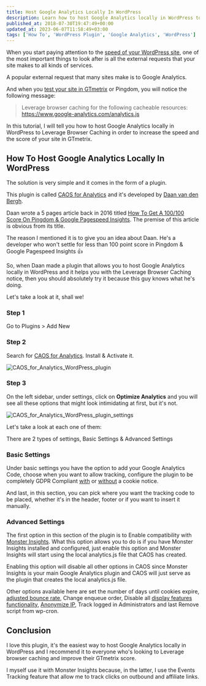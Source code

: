 ```yaml
---
title: Host Google Analytics Locally In WordPress
description: Learn how to host Google Analytics locally in WordPress to Leverage Browser Caching and increase the speed and the score of your site in GTmetrix.
published_at: 2018-07-30T19:47:49+00:00
updated_at: 2023-06-07T11:58:49+03:00
tags: ['How To', 'WordPress Plugin', 'Google Analytics', 'WordPress']
---
```


When you start paying attention to the [speed of your WordPress site][1], one of the most important things to look after is all the external requests that your site makes to all kinds of services.

A popular external request that many sites make is to Google Analytics.

And when you [test your site in GTmetrix][2] or Pingdom, you will notice the following message:

> Leverage browser caching for the following cacheable resources: https://www.google-analytics.com/analytics.js

In this tutorial, I will tell you how to host Google Analytics locally in WordPress to Leverage Browser Caching in order to increase the speed and the score of your site in GTmetrix.

## How To Host Google Analytics Locally In WordPress

The solution is very simple and it comes in the form of a plugin.

This plugin is called [CAOS for Analytics][3] and it's developed by [Daan van den Bergh][4].

Daan wrote a 5 pages article back in 2016 titled [How To Get A 100/100 Score On Pingdom & Google Pagespeed Insights][5]. The premise of this article is obvious from its title.

The reason I mentioned it is to give you an idea about Daan. He's a developer who won't settle for less than 100 point score in Pingdom & Google Pagespeed Insights 👍

So, when Daan made a plugin that allows you to host Google Analytics locally in WordPress and it helps you with the Leverage Browser Caching notice, then you should absolutely try it because this guy knows what he's doing.

Let's take a look at it, shall we!

### Step 1

Go to Plugins > Add New

### Step 2

Search for [CAOS for Analytics][3]. Install & Activate it.

![CAOS_for_Analytics_WordPress_plugin](/images/posts/CAOS_for_Analytics_WordPress_plugin.png)

### Step 3

On the left sidebar, under settings, click on **Optimize Analytics** and you will see all these options that might look intimidating at first, but it's not.

![CAOS_for_Analytics_WordPress_plugin_settings](/images/posts/CAOS_for_Analytics_WordPress_plugin_settings.png)

Let's take a look at each one of them:

There are 2 types of settings, Basic Settings & Advanced Settings

### Basic Settings

Under basic settings you have the option to add your Google Analytics Code, choose when you want to allow tracking, configure the plugin to be completely GDPR Compliant [with][9] or [without][10] a cookie notice.

And last, in this section, you can pick where you want the tracking code to be placed, whether it's in the header, footer or if you want to insert it manually.

### Advanced Settings

The first option in this section of the plugin is to Enable compatibility with [Monster Insights][11]. What this option allows you to do is if you have Monster Insights installed and configured, just enable this option and Monster Insights will start using the local analytics.js file that CAOS has created.

Enabling this option will disable all other options in CAOS since Monster Insights is your main Google Analytics plugin and CAOS will just serve as the plugin that creates the local analytics.js file.

Other options available here are set the number of days until cookies expire, [adjusted bounce rate][12], Change enqueue order, Disable all [display features functionality][13], [Anonymize IP][14], Track logged in Administrators and last Remove script from wp-cron.

## Conclusion

I love this plugin, it's the easiest way to host Google Analytics locally in WordPress and I recommend it to everyone who's looking to Leverage browser caching and improve their GTmetrix score.

I myself use it with Monster Insights because, in the latter, I use the Events Tracking feature that allow me to track clicks on outbound and affiliate links.

[1]: https://www.news47ell.com/reviews/lightning-base-review-managed-wordpress-hosting/
[2]: https://www.news47ell.com/reviews/litespeed-cache-review-best-wordpress-caching-plugin/
[3]: https://wordpress.org/plugins/host-analyticsjs-local/
[4]: https://dev.daanvandenbergh.com/about/
[5]: https://dev.daanvandenbergh.com/how-to/pagespeed-pingdom-w3tc-autoptimize/
[9]: https://dev.daanvandenbergh.com/wordpress/analytics-gdpr-caos/
[10]: https://dev.daanvandenbergh.com/wordpress/analytics-gdpr-anonymize-ip-cookie-notice/
[11]: https://wordpress.org/plugins/google-analytics-for-wordpress/
[12]: https://moz.com/blog/adjusted-bounce-rate
[13]: https://developers.google.com/analytics/devguides/collection/analyticsjs/display-features
[14]: https://support.google.com/analytics/answer/2763052?hl=en
